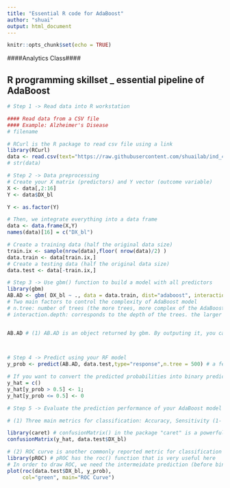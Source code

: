 ---
title: "Essential R code for AdaBoost"
author: "shuai"
output: html_document
---

```{r setup, include=FALSE}
knitr::opts_chunk$set(echo = TRUE)
```


####Analytics Class####

## R programming skillset _ essential pipeline of AdaBoost

```{r}
# Step 1 -> Read data into R workstation

#### Read data from a CSV file 
#### Example: Alzheimer's Disease
# filename

# RCurl is the R package to read csv file using a link
library(RCurl)
data <- read.csv(text="https://raw.githubusercontent.com/shuailab/ind_498/master/resource/data/AD.csv")
# str(data)
```

```{r}
# Step 2 -> Data preprocessing
# Create your X matrix (predictors) and Y vector (outcome variable)
X <- data[,2:16]
Y <- data$DX_bl

Y <- as.factor(Y)

# Then, we integrate everything into a data frame
data <- data.frame(X,Y)
names(data)[16] = c("DX_bl")

# Create a training data (half the original data size)
train.ix <- sample(nrow(data),floor( nrow(data)/2) )
data.train <- data[train.ix,]
# Create a testing data (half the original data size)
data.test <- data[-train.ix,]

```


```{r}
# Step 3 -> Use gbm() function to build a model with all predictors
library(gbm)
AB.AD <- gbm( DX_bl ~ ., data = data.train, dist="adaboost", interaction.depth = 6, n.tree = 500) 
# Two main factors to control the complexity of AdaBoost model
# n.tree: number of trees (the more trees, more complex of the AdaBoost model)
# interaction.depth: corresponds to the depth of the trees. the larger the interaction.depth, the more complex of the trees


AB.AD # (1) AB.AD is an object returned by gbm. By outputing it, you can see the OOB error and classification errors in each class (remember, this is training error). (2) For instance, rf.AD$err.rate, has three columns, corresponding to OOB error, error on class 1, and error on class 2, respectively. Each row corresponds to a tree. To get the overall OOB error, simply do mean(rf.AD$err.rate[,"OOB"]). (3) rf.AD$importance: gives ranking scores of the variables, the larger the score, the more importance of the model. 

     

```


```{r}
# Step 4 -> Predict using your RF model
y_prob <- predict(AB.AD, data.test,type="response",n.tree = 500) # a few comments: 1) predict() is a function that you can find in many R pacakges. R package developers tend to agree to write such a function predict(obj, data), where obj is the obj of the created model by that package, and data is the data points you want to predict on. 2) While in many cases this is not needed, sometimes you do need to specify the argument "type". Here, in gbm, type must be either 'link' or 'response'. We use type="response", which means, y_hat are the predicted probabilities (a number between 0 and 1) of belonging to class "1".

# If you want to convert the predicted probabilities into binary predictions, below is how you could do so
y_hat = c() 
y_hat[y_prob > 0.5] <- 1; 
y_hat[y_prob <= 0.5] <- 0

```

```{r}
# Step 5 -> Evaluate the prediction performance of your AdaBoost model

# (1) Three main metrics for classification: Accuracy, Sensitivity (1- False Positive), Specificity (1 - False Negative)

library(caret) # confusionMatrix() in the package "caret" is a powerful function to summerize the prediction performance of a classification model, reporting metrics such as Accuracy, Sensitivity (1- False Positive), Specificity (1 - False Negative), to name a few. 
confusionMatrix(y_hat, data.test$DX_bl)

# (2) ROC curve is another commonly reported metric for classification models
library(pROC) # pROC has the roc() function that is very useful here
# In order to draw ROC, we need the intermeidate prediction (before binary classification). Thus, y_prob, is this intermeidate prediction. 
plot(roc(data.test$DX_bl, y_prob),
     col="green", main="ROC Curve")

```


